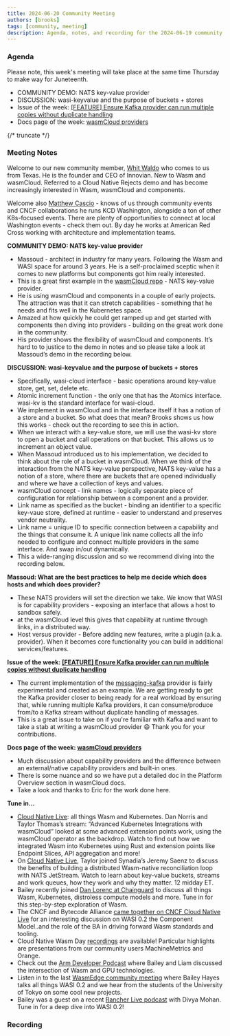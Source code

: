 ```yaml
---
title: 2024-06-20 Community Meeting
authors: [brooks]
tags: [community, meeting]
description: Agenda, notes, and recording for the 2024-06-19 community meeting
---
```



### Agenda

Please note, this week's meeting will take place at the same time Thursday to make way for Juneteenth.

- COMMUNITY DEMO: NATS key-value provider
- DISCUSSION: wasi-keyvalue and the purpose of buckets + stores
- Issue of the week: [[FEATURE] Ensure Kafka provider can run multiple copies without duplicate handling](https://github.com/wasmCloud/wasmCloud/issues/1442)
- Docs page of the week: [wasmCloud providers](https://wasmcloud.com/docs/concepts/providers#types-of-providers)

{/* truncate */}

### Meeting Notes

Welcome to our new community member, [Whit Waldo](https://github.com/whitwaldo) who comes to us from Texas. He is the founder and CEO of Innovian. New to Wasm and wasmCloud. Referred to a Cloud Native Rejects demo and has become increasingly interested in Wasm, wasmCloud and components.

Welcome also [Matthew Cascio](https://www.linkedin.com/in/mcascio) - knows of us through community events and CNCF collaborations he runs KCD Washington, alongside a ton of other K8s-focused events. There are plenty of opportunities to connect at local Washington events - check them out. By day he works at American Red Cross working with architecture and implementation teams.

**COMMUNITY DEMO: NATS key-value provider**
- Massoud - architect in industry for many years. Following the Wasm and WASI space for around 3 years. He is a self-proclaimed sceptic when it comes to new platforms but components got him really interested.
- This is a great first example in the [wasmCloud repo](https://github.com/wasmCloud/wasmCloud/pull/2217) - NATS key-value provider.
- He is using wasmCloud and components in a couple of early projects. The attraction was that it can stretch capabilities - something that he needs and fits well in the Kubernetes space.
- Amazed at how quickly he could get ramped up and get started with components then diving into providers - building on the great work done in the community.
- His provider shows the flexibility of wasmCloud and components. It’s hard to to justice to the demo in notes and so please take a look at Massoud’s demo in the recording below.

**DISCUSSION: wasi-keyvalue and the purpose of buckets + stores**
- Specifically, wasi-cloud interface - basic operations around key-value store, get, set, delete etc.
- Atomic increment function - the only one that has the Atomics interface. wasi-kv is the standard interface for wasi-cloud.
- We implement in wasmCloud and in the interface itself it has a notion of a store and a bucket. So what does that mean? Brooks shows us how this works - check out the recording to see this in action.
- When we interact with a key-value store, we will use the wasi-kv store to open a bucket and call operations on that bucket. This allows us to increment an object value.
- When Massoud introduced us to his implementation, we decided to think about the role of a bucket in wasmCloud. When we think of the interaction from the NATS key-value perspective, NATS key-value has a notion of a store, where there are buckets that are opened individually and where we have a collection of keys and values.
- wasmCloud concept - link names - logically separate piece of configuration for relationship between a component and a provider.
- Link name as specified as the bucket - binding an identifier to a specific key-vaue store, defined at runtime - easier to understand and preserves vendor neutrality.
- Link name = unique ID to specific connection between a capability and the things that consume it. A unique link name collects all the info needed to configure and connect multiple providers in the same interface. And swap in/out dynamically.
- This a wide-ranging discussion and so we recommend diving into the recording below.

**Massoud: What are the best practices to help me decide which does hosts and which does provider?**

- These NATS providers will set the direction we take. We know that WASI is for capability providers - exposing an interface that allows a host to sandbox safely.
- at the wasmCloud level this gives that capability at runtime through links, in a distributed way.
- Host versus provider - Before adding new features, write a plugin (a.k.a. provider). When it becomes core functionality you can build in additional services/features.

**Issue of the week: [[FEATURE] Ensure Kafka provider can run multiple copies without duplicate handling](https://github.com/wasmCloud/wasmCloud/issues/1442)**
- The current implementation of the [messaging-kafka](https://github.com/wasmCloud/capability-providers/tree/main/messaging-kafka) provider is fairly experimental and created as an example. We are getting ready to get the Kafka provider closer to being ready for a real workload by ensuring that, while running multiple Kafka providers, it can consume/produce from/to a Kafka stream without duplicate handling of messages.
- This is a great issue to take on if you're familiar with Kafka and want to take a stab at writing a wasmCloud provider 😄 Thank you for your contributions.

**Docs page of the week: [wasmCloud providers](https://wasmcloud.com/docs/concepts/providers#types-of-providers)**
- Much discussion about capability providers and the difference between an external/native capability providers and built-in ones.
- There is some nuance and so we have put a detailed doc in the Platform Overview section in wasmCloud docs.
- Take a look and thanks to Eric for the work done here.

**Tune in…**
- [Cloud Native Live](https://community.cncf.io/events/details/cncf-cncf-online-programs-presents-cloud-native-live-advanced-kubernetes-integrations-with-wasmcloud/): all things Wasm and Kubernetes. Dan Norris and Taylor Thomas’s stream: “Advanced Kubernetes Integrations with wasmCloud” looked at some advanced extension points work, using the wasmCloud operator as the backdrop. Watch to find out how we integrated Wasm into Kubernetes using Rust and extension points like Endpoint Slices, API aggregation and more!
- On [Cloud Native Live](https://community.cncf.io/events/details/cncf-cncf-online-programs-presents-cloud-native-live-advanced-nats-building-a-wasm-native-reconciliation-loop/), Taylor joined Synadia’s Jeremy Saenz to discuss the benefits of building a distributed Wasm-native reconciliation loop with NATS JetStream. Watch to learn about key-value buckets, streams and work queues, how they work and why they matter. 12 midday ET.
- Bailey recently joined [Dan Lorenc at Chainguard](https://www.linkedin.com/events/chainguardxcosmonic-wasmcloud-d7191086372173086720/about/) to discuss all things Wasm, Kubernetes, distroless compute models and more. Tune in for this step-by-step exploration of Wasm.
- The CNCF and Bytecode Alliance [came together on CNCF Cloud Native Live](https://www.youtube.com/watch?v=5Nv51foQ1mQ) for an interesting discussion on WASI 0.2 the Component Model..and the role of the BA in driving forward Wasm standards and tooling.
- Cloud Native Wasm Day [recordings](https://youtube.com/playlist?list=PLj6h78yzYM2MQteKoXxICTWiUdZYEw6RI&feature=shared) are available! Particular highlights are presentations from our community users MachineMetrics and Orange.
- Check out the [Arm Developer Podcast](https://www.youtube.com/watch?v=iDTHXGuqXAI) where Bailey and Liam discussed the intersection of Wasm and GPU technologies.
- Listen in to the last [WasmEdge community meeting](https://youtu.be/ttiE7g2Ojuk) where Bailey Hayes talks all things WASI 0.2 and we hear from the students of the University of Tokyo on some cool new projects.
- Bailey was a guest on a recent [Rancher Live podcast](https://www.youtube.com/watch?v=SPdzvL59tIA) with Divya Mohan. Tune in for a deep dive into WASI 0.2!

### Recording

<YouTube url="https://www.youtube.com/watch?v=IjJgjYcSbE4" />
